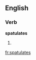 
==English==

===Verb===
'''spatulates'''

# {{third-person singular of|[[spatulate]]}}

[[fr:spatulates]]